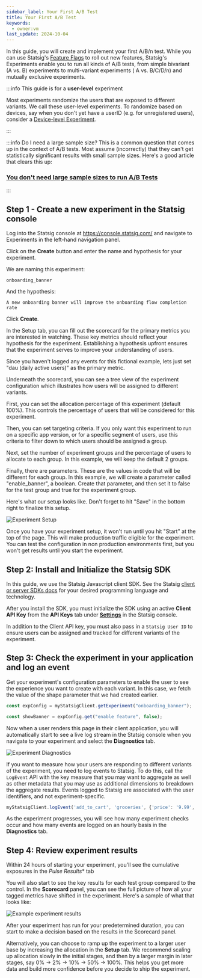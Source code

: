 ```yaml
---
sidebar_label: Your First A/B Test
title: Your First A/B Test
keywords:
  - owner:vm
last_update: 2024-10-04
---
```



In this guide, you will create and implement your first A/B/n test. While you can use Statsig's [Feature Flags](/guides/first-feature) to roll out new features, Statsig's Experiments enable you to run all kinds of A/B tests, from simple bivariant (A vs. B) experiments to multi-variant experiments ( A vs. B/C/D/n) and mutually exclusive experiments.

:::info This guide is for a **user-level** experiment

Most experiments randomize the users that are exposed to different variants. We call these user-level experiments. To randomize based on devices, say when you don't yet have a userID (e.g. for unregistered users), consider a [Device-level Experiment](/guides/first-device-level-experiment).

:::

:::info Do I need a large sample size?
This is a common question that comes up in the context of A/B tests. Most assume (incorrectly) that they can't get statistically significant results with small sample sizes. Here's a good article that clears this up:

### [You don't need large sample sizes to run A/B Tests](https://blog.statsig.com/you-dont-need-large-sample-sizes-to-run-a-b-tests-6044823e9992)

:::

## Step 1 - Create a new experiment in the Statsig console

Log into the Statsig console at https://console.statsig.com/ and navigate to Experiments in the left-hand navigation panel.

Click on the **Create** button and enter the name and hypothesis for your experiment.

We are naming this experiment:
```
onboarding_banner
```

And the hypothesis:
```
A new onboarding banner will improve the onboarding flow completion rate
```

Click **Create**.

In the Setup tab, you can fill out the scorecard for the primary metrics you are interested in watching. These key metrics should reflect your hypothesis for the experiment. Establishing a hypothesis
upfront ensures that the experiment serves to improve your understanding of users.

Since you haven't logged any events for this fictional example, lets just set "dau (daily active users)" as the primary metric.

Underneath the scorecard, you can see a tree view of the experiment configuration which illustrates how users will be assigned to different variants.

First, you can set the allocation percentage of this experiment (default 100%).  This controls the percentage of users that will be considered for this experiment.

Then, you can set targeting criteria.  If you only want this experiment to run on a specific app version, or for a specific segment of users, use this criteria to filter down to which users should be assigned a group.

Next, set the number of experiment groups and the percentage of users to allocate to each group.  In this example, we will keep the default 2 groups.

Finally, there are parameters.  These are the values in code that will be different for each group.  In this example, we will create a parameter called "enable_banner", a boolean.  Create that parameter, and then set it to false for the test group and true for the experiment group.

Here's what our setup looks like.  Don't forget to hit "Save" in the bottom right to finalize this setup.

![Experiment Setup](https://github.com/user-attachments/assets/96d1cf77-dffb-4be7-9869-c808c577dd0f)

Once you have your experiment setup, it won't run until you hit "Start" at the top of the page.  This will make production traffic eligible for the experiment. You can test the configuration in non production environments first, but you won't get results until you start the experiment.

## Step 2: Install and Initialize the Statsig SDK

In this guide, we use the Statsig Javascript client SDK. See the Statsig [client or server SDKs docs](/sdks/getting-started) for your desired programming language and technology.

<Install />

After you install the SDK, you must initialize the SDK using an active **Client API Key** from the **API Keys** tab under **[Settings](https://console.statsig.com/settings)** in the Statsig console.

In addition to the Client API key, you must also pass in a `Statsig User ID` to ensure users can be assigned and tracked for different variants of the experiment.

<Initialize />

## Step 3: Check the experiment in your application and log an event

Get your experiment's configuration parameters to enable the user to see the experience you want to create with each variant. In this case, we fetch the value of the shape parameter that we had created earlier.

```jsx
const expConfig = myStatsigClient.getExperiment("onboarding_banner");

const showBanner = expConfig.get("enable feature", false);
```

Now when a user renders this page in their client application, you will automatically start to see a live log stream in the Statsig console when you navigate to your experiment and select the **Diagnostics** tab.

![Experiment Diagnostics](https://github.com/user-attachments/assets/b0ab8c0e-4f13-4b2b-bf58-1f8a09d8d4a7)

If you want to measure how your users are responding to different variants of the experiment, you need to log events to Statsig. To do this, call the `LogEvent` API with the key measure that you may want to aggregate as well as other metadata that you may use as additional dimensions to breakdown the aggregate results.  Events logged to Statsig are associated with the user identifiers, and not experiment-specific.

```jsx
myStatsigClient.logEvent('add_to_cart', 'groceries', {'price': '9.99', 'SKU_ID': 'SKU-123'});
```

As the experiment progresses, you will see how many experiment checks occur and how many events are logged on an hourly basis in the **Diagnostics** tab.


## Step 4: Review experiment results

Within 24 hours of starting your experiment, you'll see the cumulative exposures in the *Pulse Results** tab

You will also start to see the key results for each test group compared to the control. In the **Scorecard** panel, you can see the full picture of how all your tagged metrics have shifted in the experiment.
Here's a sample of what that looks like:

![Example experiment results](https://github.com/user-attachments/assets/7e203d73-dbf9-4f27-87fb-b05269dd4173)

After your experiment has run for your predetermined duration, you can start to make a decision based on the results in the Scorecard panel.

Alternatively, you can choose to ramp up the experiment to a larger user base by increasing the allocation in the **Setup** tab. We recommend scaling up allocation slowly in the initial stages, and then by a larger margin in later stages, say 0% -> 2% -> 10% -> 50% -> 100%. This helps you get more data and build more confidence before you decide to ship the experiment. 
